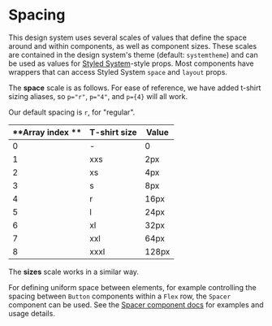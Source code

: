 
<Meta title="System/Spacing" />

# Spacing

This design system uses several scales of values that define the space around and within components, as well as component sizes. These scales are contained in the design system's theme (default: `systemtheme`) and can be used as values for [Styled System](https://styled-system.com/)-style props. Most components have wrappers that can access Styled System `space` and `layout` props.

The **space** scale is as follows. For ease of reference, we have added t-shirt sizing aliases, so `p="r"`, `p="4"`, and `p={4}` will all work.

Our default spacing is `r`, for "regular".

| **Array index ** | **T-shirt size** | **Value** |
| ---------------- | ---------------- | --------- |
| 0                | -                | 0         |
| 1                | xxs              | 2px       |
| 2                | xs               | 4px       |
| 3                | s                | 8px       |
| 4                | r                | 16px      |
| 5                | l                | 24px      |
| 6                | xl               | 32px      |
| 7                | xxl              | 64px      |
| 8                | xxxl             | 128px     |

The **sizes** scale works in a similar way.

For defining uniform space between elements, for example controlling the spacing between `Button` components within a `Flex` row, the `Spacer` component can be used. See the [Spacer component docs](./?path=/docs/components-spacer--margin) for examples and usage details.
